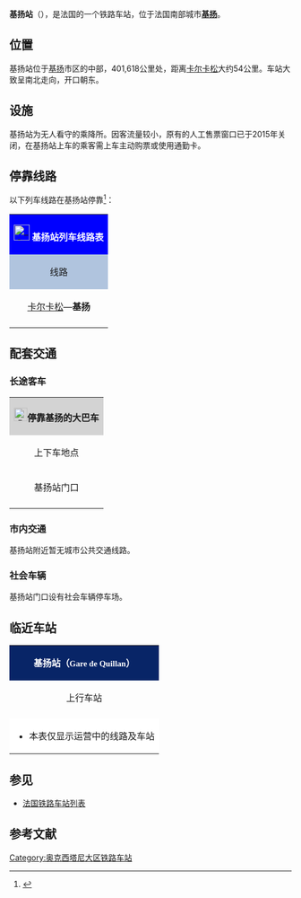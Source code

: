 {{Infobox station
| name          =[[File:Sncf-logo.svg|32x32px]]基扬站<br>{{lang|fr|Gare de Quillan}} 
| type          = [[法国铁路|法国铁路]]
| image = Quillan - Gare de Quillan - 20170630 (1).jpg
|image_caption = 
| address       = {{FRA}}[[奥德省|奥德省]][[基扬|基扬]]
| latd          = 42
| latm          = 52
| lats          = 26
| latNS         = N
| longd         = 2
| longm         = 10
| longs         = 54
| longEW        = E
| operator = [[File:_Sncf-logo.svg|32x32px]]
| coordinates_display = yes
| iso_region    = FR
| line          = 
* {{link-fr|卡尔卡松－里沃萨尔特铁路|Ligne de Carcassonne à Rivesaltes}}
| structure           = 地面
| levels              = 1层
| platform      = 1
| tracks        = 1
| elevation = 292米
| opened        = 1878年7月1日
| rebuilt =
| status = 使用中
| closed        = 
| passengers= 23,104人次<ref>{{Cite web|url=https://ressources.data.sncf.com/explore/dataset/frequentation-gares/?sort=voyageurs_2014&q=quillan|title=Fréquentation en gares|accessdate=2017-04-07|author=SNCF|date=|language=法语|publisher=SNCF Open Data}}</ref>
| pass_year= 2015年
| ADA                 = 
| station_type = 乘降所
| connections = 
* {{link-fr|奥德省城际客运|Réseau interurbain de l'Aude}}
* {{link-fr|东比利牛斯省城际客运|Transports en commun des Pyrénées-Orientales}}
| route_map =
| map_locator   = 
| note =
| services = [[法国大区列车|TER]]
}}

'''基扬站'''（{{lang-fr|Gare de Quillan}}），是法国的一个铁路车站，位于法国南部城市'''[[基扬|基扬]]'''。

==位置==

基扬站位于[[基扬|基扬]]市区的中部，{{link-fr|卡尔卡松－里沃萨尔特铁路|Ligne de Carcassonne à Rivesaltes}}401,618公里处，距离[[卡尔卡松站|卡尔卡松]]大约54公里。车站大致呈南北走向，开口朝东。

==设施==

基扬站为无人看守的乘降所。因客流量较小，原有的人工售票窗口已于2015年关闭，在基扬站上车的乘客需上车主动购票或使用通勤卡。

== 停靠线路 ==

{{动态列表|最后更新时间：2017年4月7日。本章节内容仅供参考，不排除因施工或罢工而引发的临时性变更。欢迎修正和补充}}

以下列车线路在基扬站停靠<ref>{{Cite web|url=https://www.ter.sncf.com/languedoc-roussillon/gares/87615260/Quillan/pratique|title=GARE QUILLAN|accessdate=2017-04-07|author=SNCF|date=|language=法语|publisher=TER Languedoc-Roussillon}}</ref>：

{| class="wikitable mw-collapsible" 
|colspan="5" style="background:#0000FF" align="center" |[[File:_Sncf-logo.svg|28x28px]] <font color=#FFFFFF>'''基扬站列车线路表'''</font>
|-
!style="background:#B0C4DE"| 线路
!style="background:#B0C4DE"|车种
!style="background:#B0C4DE"|上一站
!style="background:#B0C4DE"|下一站
!style="background:#B0C4DE"|大致运行频率{{noteTag|name=noteA}}
|-
|[[卡尔卡松站|卡尔卡松]]—'''基扬'''
| rowspan="1" align="center"|'''[[法国大区列车|TER]]'''
|[[康帕尼站|康帕尼]]
|（终点）
|每天2趟{{noteTag|name=noteB}}
|-
|colspan="5" style="background:#FFFFFF"|{{noteFoot|1=
{{noteTag|name=noteA|1=在本栏中，往返1次为"1趟"}}
{{noteTag|name=noteB|1=周末及节假日停运}}
}}
|}

==配套交通==
===长途客车===

{| class="wikitable mw-collapsible" 
|colspan="3" align="center" style="background:#D3D3D3" |[[File:BSicon_BUS.svg|24x24px]]'''停靠基扬的大巴车'''
|-
!align="center" |上下车地点
!align="center" |运营单位
!align="center" |主要线路及目的地{{noteTag|name=noteA}}
|-
| rowspan="3" align="center" |基扬站门口
|align="center" |{{link-fr|奥德省城际客运|Réseau interurbain de l'Aude}}<br>Audelignes<ref>{{Cite web|url=http://www.aude.fr/498-carte-transport-bus-audelignes.htm|title=Carte du réseau Audelignes|accessdate=2017-04-07|author=Audelignes|date=|language=法语|publisher=Audelignes|archive-date=2018-10-06|archive-url=https://web.archive.org/web/20181006211341/http://www.aude.fr/498-carte-transport-bus-audelignes.htm|dead-url=no}}</ref>{{noteTag|name=noteC}}
|
* 2号线：[[阿克萨|阿克萨]]、[[奥德河畔康帕尼|奥德河畔康帕尼]]、[[埃斯佩拉扎|埃斯佩拉扎]]、[[蒙塔泽勒|蒙塔泽勒]]、[[奥德河畔吕克|奥德河畔吕克]]、[[利穆|利穆]]、[[卡尔卡松|卡尔卡松]]
* 9号线：[[内比亚|内比亚]]、[[皮伊韦尔|皮伊韦尔]]、[[沙拉布尔|沙拉布尔]]
* 11号线：[[阿克萨|阿克萨]]、[[利穆|利穆]]、[[鲁捷|鲁捷]]、[[蒙雷阿勒|蒙雷阿勒]]、{{link-fr|方若|Fanjeaux}}、[[卡斯泰尔诺达里|卡斯泰尔诺达里]]
|-
|align="center" |{{link-fr|东比利牛斯省城际客运|Transports en commun des Pyrénées-Orientales}}<br>Le bus à 1€<ref>{{Cite web|url=http://bus1euro.cd66.fr/wp-content/uploads/2017/03/plan.pdf|title=Plan du réseau|accessdate=2017-04-07|author=Pyrénées-Orientales|date=|language=法语|publisher=Pyrénées-Orientales|archive-url=https://web.archive.org/web/20170517124305/http://bus1euro.cd66.fr/wp-content/uploads/2017/03/plan.pdf|archive-date=2017-05-17|dead-url=yes}}</ref>
|
* 100号线{{noteTag|name=noteD}}：[[科迪耶斯-德弗努耶德|科迪耶斯-德弗努耶德]]、[[圣保罗德弗努耶|圣保罗德费努耶]]、[[默里|默里]]、[[佩皮尼昂|佩皮尼昂]]
|-
|align="center" |[[SNCF|SNCF]]<br>Car TER{{noteTag|name=noteB}}
|
* [[卡尔卡松|卡尔卡松]]、[[利穆|利穆]]
* ''当某条铁路线施工或罢工时，SNCF可能也会提供途径该线路沿途站点的大巴车''
|-
|colspan="3" style="background:#FFFFFF"|{{noteFoot|1=
{{noteTag|name=noteA|1=本栏不包括可以联程中转前往的目的地}}
{{noteTag|name=noteB|1=其车票可与SNCF的同线路车票通用}}
{{noteTag|name=noteC|1=部分城际客运线路仅周一至五开行}}
{{noteTag|name=noteD|1=每天2趟，周日及节假日停运}}
}}
|}

===市内交通===

基扬站附近暂无城市公共交通线路。

===社会车辆===

基扬站门口设有社会车辆停车场。

==临近车站==

{|class="wikitable mw-collapsible" style="margin: 0 auto; width:42em;"
|colspan="3"  style="background:#082567" align="center"|<font color=#FFFFFF>'''基扬站（<span style="font-size:11pt;font-family:Comic Sans MS">Gare de Quillan</span>）'''</font>
|-
!上行车站
!线路
!下行车站
|-
|align="center" |{{link-fr|康帕尼站|Gare de Campagne}}
|align="center" |'''{{link-fr|卡尔卡松－里沃萨尔特铁路|Ligne de Carcassonne à Rivesaltes}}'''
|align="center" |''（终点）''（基扬以下的路段已关闭）
|-
|colspan="3" style="background:#FFFFFF"|
*本表仅显示运营中的线路及车站
|}

==参见==
* [[法国铁路车站列表|法国铁路车站列表]]

== 参考文献 ==
{{Reflist}}

[[Category:奥克西塔尼大区铁路车站|Category:奥克西塔尼大区铁路车站]]